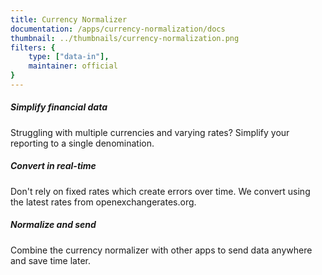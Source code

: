 ```yaml
---
title: Currency Normalizer
documentation: /apps/currency-normalization/docs
thumbnail: ../thumbnails/currency-normalization.png
filters: {
    type: ["data-in"],
    maintainer: official
}
---
```


<Section
    divider={false}
    title="Simplify your data by normalizing multiple currencies in PostHog events into a single currency of your choice."
    size="full"
    cols={3}
>
    <div>
        <h5>Simplify financial data</h5>
        <p>Struggling with multiple currencies and varying rates? Simplify your reporting to a single denomination.</p>
    </div>
    <div>
        <h5>Convert in real-time</h5>
        <p>Don't rely on fixed rates which create errors over time. We convert using the latest rates from openexchangerates.org.</p>
    </div>
    <div>
        <h5>Normalize and send</h5>
        <p>Combine the currency normalizer with other apps to send data anywhere and save time later.</p>
    </div>
    
</Section>

<Documentation />